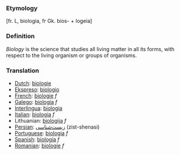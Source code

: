 {{Wikipedia}}

===Etymology===

[fr. L, biologia, fr Gk. bios- + logeia]

===Definition===

''Biology'' is the science that studies all living matter in all its forms, with respect to the living organism or groups of organisms.

===Translation===
*[[Dutch]]: [[biologie]]
*[[Ekspreso]]: [[biologio]] 
*[[French]]: [[biologie]] ''f''
*[[Galego]]: [[biología]] ''f''
*[[Interlingua]]: [[biologia]] 
*[[Italian]]: [[biologia]] ''f''
*Lithuanian: [[biologija]] ''f''
*[[Persian]]: [[زیست‌شناسی]] (zist-shenasi)
*[[Portuguese]]: [[biologia]] ''f''
*[[Spanish]]: [[biología]] ''f''
*[[Romanian]]: [[biologie]] ''f''